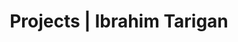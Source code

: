 ---
title: Projects | Ibrahim Tarigan
description: Here are some of the projects that I have worked on.
---